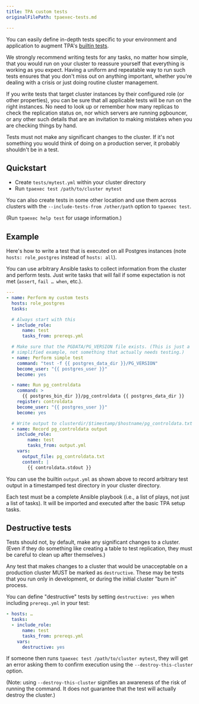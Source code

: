 ```yaml
---
title: TPA custom tests
originalFilePath: tpaexec-tests.md

---
```


You can easily define in-depth tests specific to your environment and
application to augment TPA's [builtin tests](tpaexec-test).

We strongly recommend writing tests for any tasks, no matter how simple,
that you would run on your cluster to reassure yourself that everything
is working as you expect. Having a uniform and repeatable way to run
such tests ensures that you don't miss out on anything important,
whether you're dealing with a crisis or just doing routine cluster
management.

If you write tests that target cluster instances by their configured
role (or other properties), you can be sure that all applicable tests
will be run on the right instances. No need to look up or remember how
many replicas to check the replication status on, nor which servers are
running pgbouncer, or any other such details that are an invitation to
making mistakes when you are checking things by hand.

Tests must not make any significant changes to the cluster. If it's not
something you would think of doing on a production server, it probably
shouldn't be in a test.

## Quickstart

-   Create `tests/mytest.yml` within your cluster directory
-   Run `tpaexec test /path/to/cluster mytest`

You can also create tests in some other location and use them across
clusters with the `--include-tests-from /other/path` option to
`tpaexec test`.

(Run `tpaexec help test` for usage information.)

## Example

Here's how to write a test that is executed on all Postgres instances
(note `hosts: role_postgres` instead of `hosts: all`).

You can use arbitrary Ansible tasks to collect information from the
cluster and perform tests. Just write tasks that will fail if some
expectation is not met (`assert`, `fail … when`, etc.).

```yaml
---
- name: Perform my custom tests
  hosts: role_postgres
  tasks:

  # Always start with this
  - include_role:
      name: test
      tasks_from: prereqs.yml

  # Make sure that the PGDATA/PG_VERSION file exists. (This is just a
  # simplified example, not something that actually needs testing.)
  - name: Perform simple test
    command: "test -f {{ postgres_data_dir }}/PG_VERSION"
    become_user: "{{ postgres_user }}"
    become: yes

  - name: Run pg_controldata
    command: >
      {{ postgres_bin_dir }}/pg_controldata {{ postgres_data_dir }}
    register: controldata
    become_user: "{{ postgres_user }}"
    become: yes

  # Write output to clusterdir/$timestamp/$hostname/pg_controldata.txt
  - name: Record pg_controldata output
    include_role:
        name: test
        tasks_from: output.yml
    vars:
      output_file: pg_controldata.txt
      content: |
        {{ controldata.stdout }}
```

You can use the builtin `output.yml` as shown above to record arbitrary
test output in a timestamped test directory in your cluster directory.

Each test must be a complete Ansible playbook (i.e., a list of plays,
not just a list of tasks). It will be imported and executed after the
basic TPA setup tasks.

## Destructive tests

Tests should not, by default, make any significant changes to a cluster.
(Even if they do something like creating a table to test replication,
they must be careful to clean up after themselves.)

Any test that makes changes to a cluster that would be unacceptable on a
production cluster MUST be marked as `destructive`. These may be tests
that you run only in development, or during the initial cluster "burn
in" process.

You can define "destructive" tests by setting `destructive: yes` when
including `prereqs.yml` in your test:

```yaml
- hosts: …
  tasks:
  - include_role:
      name: test
      tasks_from: prereqs.yml
    vars:
      destructive: yes
```

If someone then runs `tpaexec test /path/to/cluster mytest`, they will
get an error asking them to confirm execution using the
`--destroy-this-cluster` option.

(Note: using `--destroy-this-cluster` signifies an awareness of the risk
of running the command. It does not guarantee that the test will
actually destroy the cluster.)
